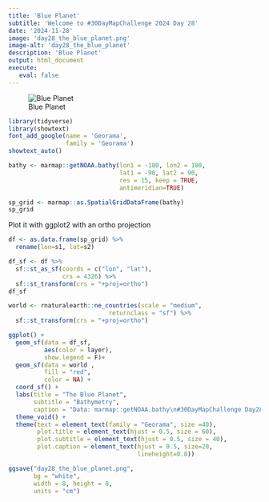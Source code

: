```yaml
---
title: 'Blue Planet'
subtitle: 'Welcome to #30DayMapChallenge 2024 Day 28'
date: '2024-11-28'
image: 'day28_the_blue_planet.png'
image-alt: 'day28_the_blue_planet'
description: 'Blue Planet'
output: html_document
execute: 
   eval: false
---
```


![Blue Planet](day28_the_blue_planet.png)
```r
library(tidyverse)
library(showtext)
font_add_google(name = 'Georama', 
                family = 'Georama')
showtext_auto()
```


```r
bathy <- marmap::getNOAA.bathy(lon1 = -180, lon2 = 180,
                               lat1 = -90, lat2 = 90,
                               res = 15, keep = TRUE,
                               antimeridian=TRUE)
```



```r
sp_grid <- marmap::as.SpatialGridDataFrame(bathy)
sp_grid
```

Plot it with ggplot2 with an ortho projection
```r
df <- as.data.frame(sp_grid) %>%
  rename(lon=s1, lat=s2) 

df_sf <- df %>%
  sf::st_as_sf(coords = c("lon", "lat"), 
               crs = 4326) %>%
  sf::st_transform(crs = "+proj=ortho") 
df_sf
```

```r
world <- rnaturalearth::ne_countries(scale = "medium", 
                            returnclass = "sf") %>%
  sf::st_transform(crs = "+proj=ortho")
```


```r
ggplot() +
  geom_sf(data = df_sf, 
          aes(color = layer),
          show.legend = F)+
  geom_sf(data = world ,
          fill = "red", 
          color = NA) +
  coord_sf() +
  labs(title = "The Blue Planet",
       subtitle = "Bathymetry",
       caption = "Data: marmap::getNOAA.bathy\n#30DayMapChallenge Day28 | @fgazzelloni") +
  theme_void() +
  theme(text = element_text(family = "Georama", size =40),
        plot.title = element_text(hjust = 0.5, size = 60),
        plot.subtitle = element_text(hjust = 0.5, size = 40),
        plot.caption = element_text(hjust = 0.5, size=20,
                                    lineheight=0.8))
```



```r
ggsave("day28_the_blue_planet.png", 
       bg = "white",
       width = 8, height = 8, 
       units = "cm")
```






